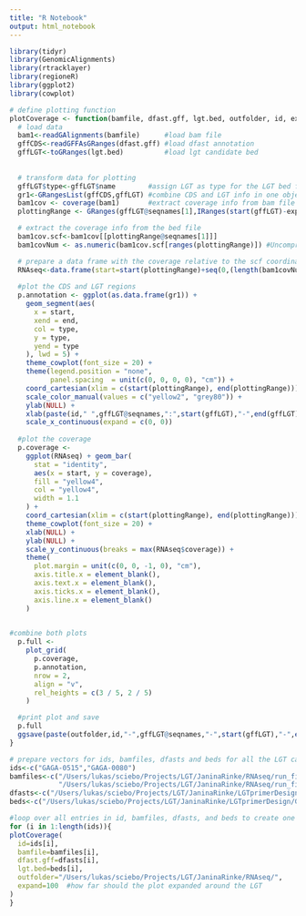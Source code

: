 ```yaml
---
title: "R Notebook"
output: html_notebook
---
```


```r
library(tidyr)
library(GenomicAlignments)
library(rtracklayer)
library(regioneR)
library(ggplot2)
library(cowplot)
```

```r
# define plotting function
plotCoverage <- function(bamfile, dfast.gff, lgt.bed, outfolder, id, expand) {
  # load data
  bam1<-readGAlignments(bamfile)      #load bam file
  gffCDS<-readGFFAsGRanges(dfast.gff) #load dfast annotation
  gffLGT<-toGRanges(lgt.bed)          #load lgt candidate bed
  
  
  # transform data for plotting
  gffLGT$type<-gffLGT$name        #assign LGT as type for the LGT bed file entries
  gr1<-GRangesList(gffCDS,gffLGT) #combine CDS and LGT info in one object
  bam1cov <- coverage(bam1)       #extract coverage info from bam file
  plottingRange <- GRanges(gffLGT@seqnames[1],IRanges(start(gffLGT)-expand,end(gffLGT)+expand)) #expand CDS range

  # extract the coverage info from the bed file  
  bam1cov.scf<-bam1cov[[plottingRange@seqnames[1]]]
  bam1covNum <- as.numeric(bam1cov.scf[ranges(plottingRange)]) #Uncompress the coverage

  # prepare a data frame with the coverage relative to the scf coordinates
  RNAseq<-data.frame(start=start(plottingRange)+seq(0,(length(bam1covNum)-1)),coverage=bam1covNum)
  
  #plot the CDS and LGT regions
  p.annotation <- ggplot(as.data.frame(gr1)) +
    geom_segment(aes(
      x = start,
      xend = end,
      col = type,
      y = type,
      yend = type
    ), lwd = 5) +
    theme_cowplot(font_size = 20) +
    theme(legend.position = "none",
          panel.spacing  = unit(c(0, 0, 0, 0), "cm")) +
    coord_cartesian(xlim = c(start(plottingRange), end(plottingRange))) +
    scale_color_manual(values = c("yellow2", "grey80")) +
    ylab(NULL) +
    xlab(paste(id," ",gffLGT@seqnames,":",start(gffLGT),"-",end(gffLGT),sep = "")) +
    scale_x_continuous(expand = c(0, 0))
  
  #plot the coverage
  p.coverage <-
    ggplot(RNAseq) + geom_bar(
      stat = "identity",
      aes(x = start, y = coverage),
      fill = "yellow4",
      col = "yellow4",
      width = 1.1
    ) +
    coord_cartesian(xlim = c(start(plottingRange), end(plottingRange))) +
    theme_cowplot(font_size = 20) +
    xlab(NULL) +
    ylab(NULL) +
    scale_y_continuous(breaks = max(RNAseq$coverage)) +
    theme(
      plot.margin = unit(c(0, 0, -1, 0), "cm"),
      axis.title.x = element_blank(),
      axis.text.x = element_blank(),
      axis.ticks.x = element_blank(),
      axis.line.x = element_blank()
    )

  
#combine both plots
  p.full <-
    plot_grid(
      p.coverage,
      p.annotation,
      nrow = 2,
      align = "v",
      rel_heights = c(3 / 5, 2 / 5)
    )

  #print plot and save
  p.full
  ggsave(paste(outfolder,id,"-",gffLGT@seqnames,"-",start(gffLGT),"-",end(gffLGT),".coverage.pdf",sep=""),width=8,height=4)
}
```

```r
# prepare vectors for ids, bamfiles, dfasts and beds for all the LGT canidates you want to plot. This can come from a tsv file or an excel file or whatever.
ids<-c("GAGA-0515","GAGA-0080")
bamfiles<-c("/Users/lukas/sciebo/Projects/LGT/JaninaRinke/RNAseq/run_final_keepingbam_pergagaid/GAGA-0515/GAGA-0515.Scaffold8.1760778-1761241.fa/GAGA-0515_Cobs_queenAligned.sortedByCoord.out.LGTregion.bam",
            "/Users/lukas/sciebo/Projects/LGT/JaninaRinke/RNAseq/run_final_keepingbam_pergagaid/GAGA-0080/GAGA-0080.Scaffold7.277737-279231.fa/DP8400010938BL_L01_548_1Aligned.sortedByCoord.out.LGTregion.bam")
dfasts<-c("/Users/lukas/sciebo/Projects/LGT/JaninaRinke/LGTprimerDesign/GAGA-0515/genome.gff_mod.gff","/Users/lukas/sciebo/Projects/LGT/JaninaRinke/LGTprimerDesign/GAGA-0080/genome.gff_mod.gff")
beds<-c("/Users/lukas/sciebo/Projects/LGT/JaninaRinke/LGTprimerDesign/GAGA-0515/genome.gff.bed","/Users/lukas/sciebo/Projects/LGT/JaninaRinke/LGTprimerDesign/GAGA-0080/genome.gff.bed")
```


```r
#loop over all entries in id, bamfiles, dfasts, and beds to create one pdf per lgt candidate region
for (i in 1:length(ids)){
plotCoverage(
  id=ids[i],
  bamfile=bamfiles[i],
  dfast.gff=dfasts[i],
  lgt.bed=beds[i],
  outfolder="/Users/lukas/sciebo/Projects/LGT/JaninaRinke/RNAseq/",
  expand=100  #how far should the plot expanded around the LGT
)
}


```

